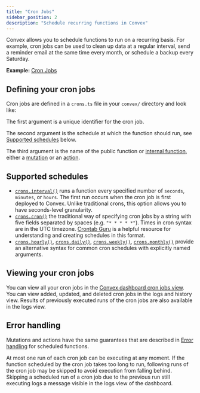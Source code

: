 ```yaml
---
title: "Cron Jobs"
sidebar_position: 2
description: "Schedule recurring functions in Convex"
---
```



Convex allows you to schedule functions to run on a recurring basis. For
example, cron jobs can be used to clean up data at a regular interval, send a
reminder email at the same time every month, or schedule a backup every
Saturday.

**Example:**
[Cron Jobs](https://github.com/get-convex/convex-demos/tree/main/cron-jobs)

## Defining your cron jobs

Cron jobs are defined in a `crons.ts` file in your `convex/` directory and look
like:

<TSAndJSSnippet title="convex/crons.ts" sourceTS={Example} sourceJS={Example} />

The first argument is a unique identifier for the cron job.

The second argument is the schedule at which the function should run, see
[Supported schedules](/scheduling/cron-jobs.mdx#supported-schedules) below.

The third argument is the name of the public function or
[internal function](/functions/internal-functions.mdx), either a
[mutation](/functions/mutation-functions.mdx) or an
[action](/functions/actions.mdx).

## Supported schedules

- [`crons.interval()`](/api/classes/server.Crons#interval) runs a function every
  specified number of `seconds`, `minutes`, or `hours`. The first run occurs
  when the cron job is first deployed to Convex. Unlike traditional crons, this
  option allows you to have seconds-level granularity.
- [`crons.cron()`](/api/classes/server.Crons#cron) the traditional way of
  specifying cron jobs by a string with five fields separated by spaces
  <nobr>(e.g. `"* * * * *"`)</nobr>. Times in cron syntax are in the UTC
  timezone. [Crontab Guru](https://crontab.guru/) is a helpful resource for
  understanding and creating schedules in this format.
- [`crons.hourly()`](/api/classes/server.Crons#cron),
  [`crons.daily()`](/api/classes/server.Crons#daily),
  [`crons.weekly()`](/api/classes/server.Crons#weekly),
  [`crons.monthly()`](/api/classes/server.Crons#monthly) provide an alternative
  syntax for common cron schedules with explicitly named arguments.

## Viewing your cron jobs

You can view all your cron jobs in the
[Convex dashboard cron jobs view](/dashboard/deployments/schedules.md#cron-jobs-ui).
You can view added, updated, and deleted cron jobs in the logs and history view.
Results of previously executed runs of the cron jobs are also available in the
logs view.

## Error handling

Mutations and actions have the same guarantees that are described in
[Error handling](/scheduling/scheduled-functions.mdx#error-handling) for
scheduled functions.

At most one run of each cron job can be executing at any moment. If the function
scheduled by the cron job takes too long to run, following runs of the cron job
may be skipped to avoid execution from falling behind. Skipping a scheduled run
of a cron job due to the previous run still executing logs a message visible in
the logs view of the dashboard.
